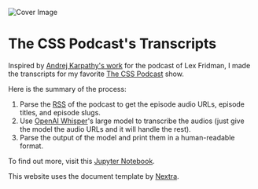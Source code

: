 
<Bleed>![Cover Image](../public/cover-image.png)</Bleed>

# The CSS Podcast's Transcripts

Inspired by [Andrej Karpathy's work](https://karpathy.ai/lexicap/) for the podcast of Lex Fridman, I made the transcripts for my favorite [The CSS Podcast](https://pod.link/thecsspodcast) show.

Here is the summary of the process:

1. Parse the [RSS](https://thecsspodcast.libsyn.com/rss) of the podcast to get the episode audio URLs, episode titles, and episode slugs.
2. Use [OpenAI Whisper](https://github.com/openai/whisper)'s large model to transcribe the audios (just give the model the audio URLs and it will handle the rest).
3. Parse the output of the model and print them in a human-readable format.

To find out more, visit this [Jupyter Notebook](https://github.com/masonjnguyen/csspodscripts/blob/7250086a9e9809780f64f8679776e8e604b481d7/public/TranscribeCSSPodcast.ipynb).

This website uses the document template by [Nextra](https://nextra.vercel.app/).
